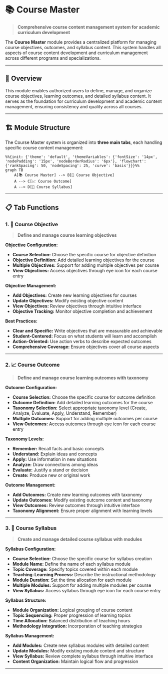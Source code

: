 # 📚 Course Master

> **Comprehensive course content management system for academic curriculum development**

The **Course Master** module provides a centralized platform for managing course objectives, outcomes, and syllabus content. This system handles all aspects of course content development and curriculum management across different programs and specializations.

---

## 🎯 Overview

This module enables authorized users to define, manage, and organize course objectives, learning outcomes, and detailed syllabus content. It serves as the foundation for curriculum development and academic content management, ensuring consistency and quality across all courses.

---

## 🏗️ Module Structure

The Course Master system is organized into **three main tabs**, each handling specific course content management:

```mermaid
%%{init: {'theme': 'default', 'themeVariables': {'fontSize': '14px', 'nodePadding': '15px', 'nodeBorderRadius': '6px'}, 'flowchart': {'rankSpacing': 50, 'nodeSpacing': 25, 'curve': 'basis'}}}%%
graph TB
    A[📚 Course Master] --> B[🎯 Course Objective]
    A --> C[📈 Course Outcome]
    A --> D[📖 Course Syllabus]
```

---

## 📋 Tab Functions

### 1. 🎯 **Course Objective**
> **Define and manage course learning objectives**

**Objective Configuration:**
- **Course Selection:** Choose the specific course for objective definition
- **Objective Definition:** Add detailed learning objectives for the course
- **Multiple Objectives:** Support for adding multiple objectives per course
- **View Objectives:** Access objectives through eye icon for each course entry

**Objective Management:**
- **Add Objectives:** Create new learning objectives for courses
- **Update Objectives:** Modify existing objective content
- **View Objectives:** Review objectives through intuitive interface
- **Objective Tracking:** Monitor objective completion and achievement

**Best Practices:**
- **Clear and Specific:** Write objectives that are measurable and achievable
- **Student-Centered:** Focus on what students will learn and accomplish
- **Action-Oriented:** Use action verbs to describe expected outcomes
- **Comprehensive Coverage:** Ensure objectives cover all course aspects

---

### 2. 📈 **Course Outcome**
> **Define and manage course learning outcomes with taxonomy**

**Outcome Configuration:**
- **Course Selection:** Choose the specific course for outcome definition
- **Outcome Definition:** Add detailed learning outcomes for the course
- **Taxonomy Selection:** Select appropriate taxonomy level (Create, Analyze, Evaluate, Apply, Understand, Remember)
- **Multiple Outcomes:** Support for adding multiple outcomes per course
- **View Outcomes:** Access outcomes through eye icon for each course entry

**Taxonomy Levels:**
- **Remember:** Recall facts and basic concepts
- **Understand:** Explain ideas and concepts
- **Apply:** Use information in new situations
- **Analyze:** Draw connections among ideas
- **Evaluate:** Justify a stand or decision
- **Create:** Produce new or original work

**Outcome Management:**
- **Add Outcomes:** Create new learning outcomes with taxonomy
- **Update Outcomes:** Modify existing outcome content and taxonomy
- **View Outcomes:** Review outcomes through intuitive interface
- **Taxonomy Alignment:** Ensure proper alignment with learning levels

---

### 3. 📖 **Course Syllabus**
> **Create and manage detailed course syllabus with modules**

**Syllabus Configuration:**
- **Course Selection:** Choose the specific course for syllabus creation
- **Module Name:** Define the name of each syllabus module
- **Topic Coverage:** Specify topics covered within each module
- **Teaching-Learning Process:** Describe the instructional methodology
- **Module Duration:** Set the time allocation for each module
- **Multiple Modules:** Support for adding multiple modules per course
- **View Syllabus:** Access syllabus through eye icon for each course entry

**Syllabus Structure:**
- **Module Organization:** Logical grouping of course content
- **Topic Sequencing:** Proper progression of learning topics
- **Time Allocation:** Balanced distribution of teaching hours
- **Methodology Integration:** Incorporation of teaching strategies

**Syllabus Management:**
- **Add Modules:** Create new syllabus modules with detailed content
- **Update Modules:** Modify existing module content and structure
- **View Syllabus:** Review complete syllabus through intuitive interface
- **Content Organization:** Maintain logical flow and progression

---

